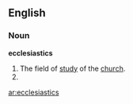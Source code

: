 ==English==

===Noun===
'''ecclesiastics'''
# The field of [[study]] of the [[church]].
# {{plural of|[[ecclesiastic]]}}

[[ar:ecclesiastics]]